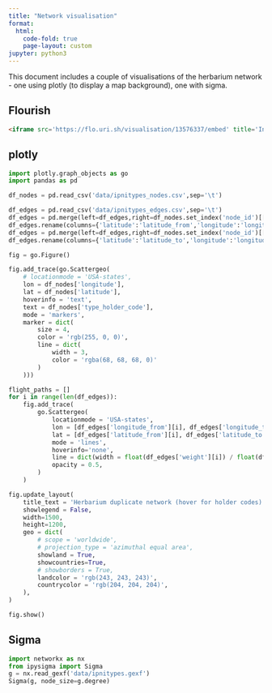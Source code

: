 ```yaml
---
title: "Network visualisation"
format:
  html:
    code-fold: true
    page-layout: custom
jupyter: python3
---
```


This document includes a couple of visualisations of the herbarium network - one using plotly (to display a map background), one with sigma.

## Flourish
```html
<iframe src='https://flo.uri.sh/visualisation/13576337/embed' title='Interactive or visual content' class='flourish-embed-iframe' frameborder='0' scrolling='no' style='width:100%;height:600px;' sandbox='allow-same-origin allow-forms allow-scripts allow-downloads allow-popups allow-popups-to-escape-sandbox allow-top-navigation-by-user-activation'></iframe><div style='width:100%!;margin-top:4px!important;text-align:right!important;'><a class='flourish-credit' href='https://public.flourish.studio/visualisation/13576337/?utm_source=embed&utm_campaign=visualisation/13576337' target='_top' style='text-decoration:none!important'><img alt='Made with Flourish' src='https://public.flourish.studio/resources/made_with_flourish.svg' style='width:105px!important;height:16px!important;border:none!important;margin:0!important;'> </a></div>
```

## plotly
```python
import plotly.graph_objects as go
import pandas as pd

df_nodes = pd.read_csv('data/ipnitypes_nodes.csv',sep='\t')

df_edges = pd.read_csv('data/ipnitypes_edges.csv',sep='\t')
df_edges = pd.merge(left=df_edges,right=df_nodes.set_index('node_id')[['latitude','longitude']],left_on='from',right_index=True,how='left')
df_edges.rename(columns={'latitude':'latitude_from','longitude':'longitude_from'},inplace=True)
df_edges = pd.merge(left=df_edges,right=df_nodes.set_index('node_id')[['latitude','longitude']],left_on='to',right_index=True,how='left')
df_edges.rename(columns={'latitude':'latitude_to','longitude':'longitude_to'},inplace=True)

fig = go.Figure()

fig.add_trace(go.Scattergeo(
    # locationmode = 'USA-states',
    lon = df_nodes['longitude'],
    lat = df_nodes['latitude'],
    hoverinfo = 'text',
    text = df_nodes['type_holder_code'],
    mode = 'markers',
    marker = dict(
        size = 4,
        color = 'rgb(255, 0, 0)',
        line = dict(
            width = 3,
            color = 'rgba(68, 68, 68, 0)'
        )
    )))

flight_paths = []
for i in range(len(df_edges)):
    fig.add_trace(
        go.Scattergeo(
            locationmode = 'USA-states',
            lon = [df_edges['longitude_from'][i], df_edges['longitude_to'][i]],
            lat = [df_edges['latitude_from'][i], df_edges['latitude_to'][i]],
            mode = 'lines',
            hoverinfo='none',
            line = dict(width = float(df_edges['weight'][i]) / float(df_edges['weight'].max())*10,color = 'red'),
            opacity = 0.5,
        )
    )

fig.update_layout(
    title_text = 'Herbarium duplicate network (hover for holder codes)',
    showlegend = False,
    width=1500,
    height=1200,
    geo = dict(
        # scope = 'worldwide',
        # projection_type = 'azimuthal equal area',
        showland = True,
        showcountries=True,
        # showborders = True,
        landcolor = 'rgb(243, 243, 243)',
        countrycolor = 'rgb(204, 204, 204)',
    ),
)

fig.show()
```

## Sigma
```python
import networkx as nx
from ipysigma import Sigma
g = nx.read_gexf('data/ipnitypes.gexf')
Sigma(g, node_size=g.degree)
```
